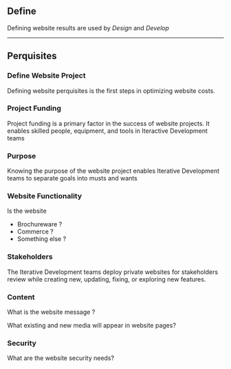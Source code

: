 ## Define

Defining website results are used by *Design* and *Develop*

---

## Perquisites


### Define Website Project

Defining website perquisites is the first steps in optimizing website costs. 

### Project Funding 

Project funding is a primary factor in the success of website projects. It enables skilled people, equipment, and tools in Iteractive Development teams

	
### Purpose

Knowing the purpose of the website project enables Iterative Development teams to  separate goals into musts and wants

### Website	Functionality

Is the website
- Brochureware ?
- Commerce ?
- Something else ?

### Stakeholders

The Iterative Development teams deploy private websites for stakeholders review while creating new, updating, fixing, or exploring new features.

### Content

What is the website message ?

What existing and new media will appear in website pages?
	    
### Security

What are the website security needs?

